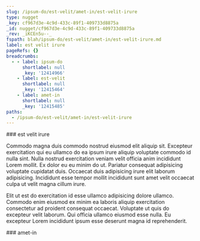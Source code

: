```yaml
---
slug: /ipsum-do/est-velit/amet-in/est-velit-irure
type: nugget
_key: cf967d3e-4c9d-433c-89f1-409733d8875a
_id: nugget/cf967d3e-4c9d-433c-89f1-409733d8875a
_rev: _iKCEn5u--_
fspath: blah/ipsum-do/est-velit/amet-in/est-velit-irure.md
label: est velit irure
pageRefs: {}
breadcrumbs:
  - - label: ipsum-do
      shortlabel: null
      _key: '12414966'
    - label: est-velit
      shortlabel: null
      _key: '12415464'
    - label: amet-in
      shortlabel: null
      _key: '12415485'
paths:
  - /ipsum-do/est-velit/amet-in/est-velit-irure
---
```


<NuggetArea>
<Nugget slug="/ipsum-do/est-velit/amet-in/est-velit-irure" type="nugget" _key="cf967d3e-4c9d-433c-89f1-409733d8875a" _id="nugget/cf967d3e-4c9d-433c-89f1-409733d8875a" _rev="_iKCEn5u--_" fspath="blah/ipsum-do/est-velit/amet-in/est-velit-irure.md" label="est velit irure" paths="/ipsum-do/est-velit/amet-in/est-velit-irure">
<NuggetBody>
### est velit irure

Commodo magna duis commodo nostrud eiusmod elit aliquip sit. Excepteur exercitation qui eu ullamco do ea ipsum irure aliquip voluptate commodo id nulla sint. Nulla nostrud exercitation veniam velit officia anim incididunt Lorem mollit. Ex dolor eu eu minim do ut. Pariatur consequat adipisicing voluptate cupidatat duis. Occaecat duis adipisicing irure elit laborum adipisicing. Incididunt esse tempor mollit incididunt sunt amet velit occaecat culpa ut velit magna cillum irure.

Elit ut est do exercitation id esse ullamco adipisicing dolore ullamco. Commodo enim eiusmod ex minim ea laboris aliquip exercitation consectetur ad proident consequat occaecat. Voluptate ut quis do excepteur velit laborum. Qui officia ullamco eiusmod esse nulla. Eu excepteur Lorem incididunt ipsum esse deserunt magna id reprehenderit.

</NuggetBody>
<Breadcrumbs>
<Crumbs>
<Crumb _key="12414966" label="ipsum-do" /><Crumb _key="12415464" label="est-velit" /><Crumb _key="12415485" label="amet-in" />
</Crumbs>
</Breadcrumbs>
</Nugget>

<NuggetsInbound>
</NuggetsInbound>
<NuggetsOutbound>
</NuggetsOutbound>
</NuggetArea>
<PassagesInbound>
<Passage direction="inbound" type="passage" _key="12415485" _id="passage/12415485" _rev="_iKCEn5u---" label="amet-in" passage="amet-in" fspath="blah/ipsum-do/est-velit/amet-in" paths="/ipsum-do/est-velit/amet-in" slug="/ipsum-do/est-velit/amet-in">
<NuggetBody>
### amet-in

</NuggetBody>
<Breadcrumbs>
<Crumbs>
<Crumb _key="12414966" label="ipsum-do" /><Crumb _key="12415464" label="est-velit" />
</Crumbs>
</Breadcrumbs>
</Passage>

</PassagesInbound>
<PassagesOutbound>
</PassagesOutbound>